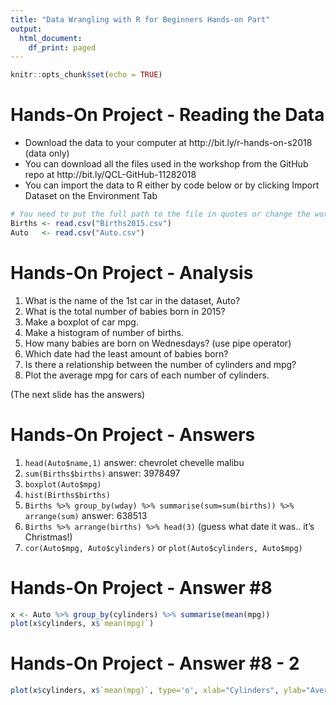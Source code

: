 ```yaml
---
title: "Data Wrangling with R for Beginners Hands-on Part"
output:
  html_document:
    df_print: paged
---
```


```r
knitr::opts_chunk$set(echo = TRUE)
```

Hands-On Project - Reading the Data
========================================================
- Download the data to your computer at http://bit.ly/r-hands-on-s2018 (data only)
- You can download all the files used in the workshop from the GitHub repo at http://bit.ly/QCL-GitHub-11282018
- You can import the data to R either by code below or by clicking Import Dataset on the Environment Tab
```r
# You need to put the full path to the file in quotes or change the working directory [getwd(), setwd()]
Births <- read.csv("Births2015.csv")
Auto   <- read.csv("Auto.csv")
```

Hands-On Project - Analysis
========================================================
1. What is the name of the 1st car in the dataset, Auto?
2. What is the total number of babies born in 2015?
3. Make a boxplot of car mpg.
4. Make a histogram of number of births.  
5. How many babies are born on Wednesdays? (use pipe operator)
6. Which date had the least amount of babies born?
7. Is there a relationship between the number of cylinders and mpg? 
8. Plot the average mpg for cars of each number of cylinders.

(The next slide has the answers)

Hands-On Project - Answers
========================================================
1. ```head(Auto$name,1)``` answer: chevrolet chevelle malibu
2. ```sum(Births$births)``` answer: 3978497
3. ```boxplot(Auto$mpg)``` 
4. ```hist(Births$births)```
5. ```Births %>% group_by(wday) %>% summarise(sum=sum(births)) %>% arrange(sum)``` answer: 638513
6. ```Births %>% arrange(births) %>% head(3)``` (guess what date it was.. it's Christmas!)
7. ```cor(Auto$mpg, Auto$cylinders)``` or ```plot(Auto$cylinders, Auto$mpg)```

Hands-On Project - Answer #8
========================================================
```r
x <- Auto %>% group_by(cylinders) %>% summarise(mean(mpg))
plot(x$cylinders, x$`mean(mpg)`)
```

Hands-On Project - Answer #8 - 2
========================================================
```r
plot(x$cylinders, x$`mean(mpg)`, type='o', xlab="Cylinders", ylab="Average MPG", main="Cylinders vs. Average MPG") # with plotting aestethic options
```
